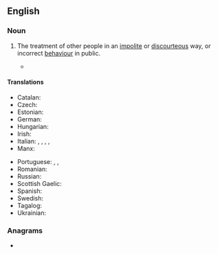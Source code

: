 ==English==

===Noun===
{{en-plural noun}}

# The treatment of other people in an [[impolite]] or [[discourteous]] way, or incorrect [[behaviour]] in public.
#: {{ux|en|In some cultures, it is considered to be '''bad manners''' to talk with your mouth full.}}
#: {{ant|en|good manners}}
#* {{quote-book
|en
|year=1978
|last=Nixon
|first=Richard
|authorlink=Richard Nixon
|title=RN: the Memoirs of Richard Nixon
|url=https://archive.org/details/rnmemoirsofricha00nixo/
|publisher=Grosset & Dunlap
|ISBN=0-448-14374-7
|LCCN=77-87793
|OCLC=760525066
|OL=7561812M
|page=288
|pageurl=https://archive.org/details/rnmemoirsofricha00nixo/page/288/
|text=We walked out into the sunlight and rode from the church to Rose Hills Memorial Park. My mother was buried in the family plot, alongside my father, my brothers Arthur and Harold, her mother and father, and her sister Elizabeth, who died of cancer. Only one reporter had the '''bad manners''' to stick a microphone in my face and ask how I felt. I just walked past him.}}

====Translations====
{{trans-top|treatment of other people in an impolite or discourteous way}}
* Catalan: {{t|ca|mala educació|f}}
* Czech: {{t|cs|špatné chování}}
* Estonian: {{t|et|halvad kombed}}
* German: {{t|de|schlechte Manieren|f-p}}
* Hungarian: {{t+|hu|neveletlenség}}
* Irish: {{t|ga|drochmhúineadh|m}}
* Italian: {{t+|it|maleducazione|f}}, {{t+|it|scorrettezza|f}}, {{t+|it|sgarbataggine|f}}, {{t+|it|sgarbatezza|f}}, {{t+|it|villania|f}}
* Manx: {{t|gv|neuchooyrtoilid|m}}
{{trans-mid}}
* Portuguese: {{t|pt|falta de educação|f}}, {{t|pt|má educação|f}}, {{t|pt|maus modos|m-p}}
* Romanian: {{t|ro|lipsă de maniere|f}}
* Russian: {{t+|ru|моветон|m-in}} {{q|dated}}
* Scottish Gaelic: {{t|gd|mì-mhodh|m}}
* Spanish: {{t|es|falta de educación|f}}
* Swedish: {{t+|sw|oskick|n}}
* Tagalog: {{t|tl|gamol|alt=gamól}}
* Ukrainian: {{t|uk|неви́хованість|f-in}}
{{trans-bottom}}

===Anagrams===
* {{anagrams|en|a=aabdemnnrs|brand names|brand-names|brandnames|name brands}}